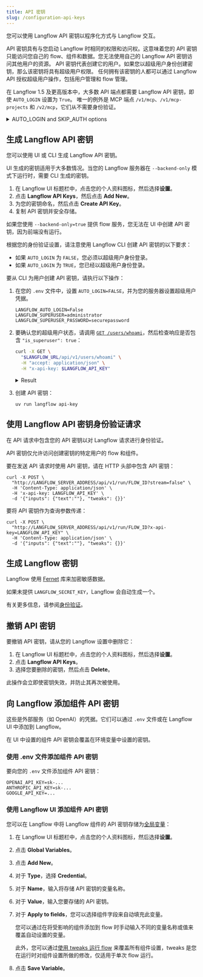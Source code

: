 ```yaml
---
title: API 密钥
slug: /configuration-api-keys
---
```



您可以使用 Langflow API 密钥以程序化方式与 Langflow 交互。

API 密钥具有与您启动 Langflow 时相同的权限和访问权。这意味着您的 API 密钥只能访问您自己的 flow、组件和数据。您无法使用自己的 Langflow API 密钥访问其他用户的资源。
API 密钥代表创建它的用户。如果您以超级用户身份创建密钥，那么该密钥将具有超级用户权限。
任何拥有该密钥的人都可以通过 Langflow API 授权超级用户操作，包括用户管理和 flow 管理。

在 Langflow 1.5 及更高版本中，大多数 API 端点都需要 Langflow API 密钥，即使 `AUTO_LOGIN` 设置为 `True`。
唯一的例外是 MCP 端点 `/v1/mcp`、`/v1/mcp-projects` 和 `/v2/mcp`，它们从不需要身份验证。

<details>
<summary>AUTO_LOGIN and SKIP_AUTH options</summary>

In Langflow versions earlier than 1.5, if `LANGFLOW_AUTO_LOGIN=true`, then Langflow automatically logs users in as a superuser without requiring authentication.
In this case, API requests don't require a Langflow API key.

In Langflow version 1.5, you can set `LANGFLOW_SKIP_AUTH_AUTO_LOGIN=true` and `LANGFLOW_AUTO_LOGIN=true` to skip authentication for API requests.
However, the `LANGFLOW_SKIP_AUTH_AUTO_LOGIN` option will be removed in a future release.
</details>

## 生成 Langflow API 密钥

您可以使用 UI 或 CLI 生成 Langflow API 密钥。

UI 生成的密钥适用于大多数情况。当您的 Langflow 服务器在 `--backend-only` 模式下运行时，需要 CLI 生成的密钥。

<Tabs>
<TabItem value="Langflow UI" label="Langflow UI" default>

1. 在 Langflow UI 标题栏中，点击您的个人资料图标，然后选择**设置**。
2. 点击 **Langflow API Keys**，然后点击 **Add New**。
3. 为您的密钥命名，然后点击 **Create API Key**。
4. 复制 API 密钥并安全存储。

</TabItem>
<TabItem value="Langflow CLI" label="Langflow CLI">

如果您使用 `--backend-only=true` 提供 flow 服务，您无法在 UI 中创建 API 密钥，因为前端没有运行。

根据您的身份验证设置，请注意使用 Langflow CLI 创建 API 密钥的以下要求：

* 如果 `AUTO_LOGIN` 为 `FALSE`，您必须以超级用户身份登录。
* 如果 `AUTO_LOGIN` 为 `TRUE`，您已经以超级用户身份登录。

要从 CLI 为用户创建 API 密钥，请执行以下操作：

1. 在您的 `.env` 文件中，设置 `AUTO_LOGIN=FALSE`，并为您的服务器设置超级用户凭据。

    ```text
    LANGFLOW_AUTO_LOGIN=False
    LANGFLOW_SUPERUSER=administrator
    LANGFLOW_SUPERUSER_PASSWORD=securepassword
    ```

2. 要确认您的超级用户状态，请调用 [`GET /users/whoami`](/api-users#get-current-user)，然后检查响应是否包含 `"is_superuser": true`：

    ```bash
    curl -X GET \
      "$LANGFLOW_URL/api/v1/users/whoami" \
      -H "accept: application/json" \
      -H "x-api-key: $LANGFLOW_API_KEY"
    ```

    <details>
    <summary>Result</summary>

    ```json
    {
      "id": "07e5b864-e367-4f52-b647-a48035ae7e5e",
      "username": "langflow",
      "profile_image": null,
      "store_api_key": null,
      "is_active": true,
      "is_superuser": true,
      "create_at": "2025-05-08T17:59:07.855965",
      "updated_at": "2025-05-29T15:06:56.157860",
      "last_login_at": "2025-05-29T15:06:56.157016",
    }
    ```

    </details>

3. 创建 API 密钥：

    ```shell
    uv run langflow api-key
    ```

</TabItem>
</Tabs>

## 使用 Langflow API 密钥身份验证请求

在 API 请求中包含您的 API 密钥以对 Langflow 请求进行身份验证。

API 密钥仅允许访问创建密钥的特定用户的 flow 和组件。

<Tabs>
<TabItem value="header" label="HTTP header" default>

要在发送 API 请求时使用 API 密钥，请在 HTTP 头部中包含 API 密钥：

```shell
curl -X POST \
  "http://LANGFLOW_SERVER_ADDRESS/api/v1/run/FLOW_ID?stream=false" \
  -H 'Content-Type: application/json' \
  -H 'x-api-key: LANGFLOW_API_KEY' \
  -d '{"inputs": {"text":""}, "tweaks": {}}'
```

</TabItem>
<TabItem value="query" label="Query parameter">

要将 API 密钥作为查询参数传递：

```shell
curl -X POST \
  "http://LANGFLOW_SERVER_ADDRESS/api/v1/run/FLOW_ID?x-api-key=LANGFLOW_API_KEY" \
  -H 'Content-Type: application/json' \
  -d '{"inputs": {"text":""}, "tweaks": {}}'
```

</TabItem>
</Tabs>

## 生成 Langflow 密钥

Langflow 使用 [Fernet](https://pypi.org/project/cryptography/) 库来加密敏感数据。

如果未提供 `LANGFLOW_SECRET_KEY`，Langflow 会自动生成一个。

有关更多信息，请参阅[身份验证](/configuration-authentication#langflow_secret_key)。

## 撤销 API 密钥

要撤销 API 密钥，请从您的 Langflow 设置中删除它：

1. 在 Langflow UI 标题栏中，点击您的个人资料图标，然后选择**设置**。
2. 点击 **Langflow API Keys**。
3. 选择您要删除的密钥，然后点击 <Icon name="Trash2" aria-hidden="true"/> **Delete**。

此操作会立即使密钥失效，并防止其再次被使用。

## 向 Langflow 添加组件 API 密钥

这些是外部服务（如 OpenAI）的凭据。它们可以通过 `.env` 文件或在 Langflow UI 中添加到 Langflow。

在 UI 中设置的组件 API 密钥会覆盖在环境变量中设置的密钥。

### 使用 .env 文件添加组件 API 密钥

要向您的 `.env` 文件添加组件 API 密钥：

```text
OPENAI_API_KEY=sk-...
ANTHROPIC_API_KEY=sk-...
GOOGLE_API_KEY=...
```

### 使用 Langflow UI 添加组件 API 密钥

您可以在 Langflow 中将 Langflow 组件的 API 密钥存储为[全局变量](/configuration-global-variables)：

1. 在 Langflow UI 标题栏中，点击您的个人资料图标，然后选择**设置**。
2. 点击 **Global Variables**。
3. 点击 **Add New**。
4. 对于 **Type**，选择 **Credential**。
5. 对于 **Name**，输入将存储 API 密钥的变量名称。
6. 对于 **Value**，输入您要存储的 API 密钥。
7. 对于 **Apply to fields**，您可以选择组件字段来自动填充此变量。

    您可以通过在将受影响的组件添加到 flow 时手动输入不同的变量名称或值来覆盖自动设置的变量。

    此外，您可以通过[使用 tweaks 运行 flow](/concepts-publish#input-schema) 来覆盖所有组件设置，tweaks 是您在运行时对组件设置所做的修改，仅适用于单次 flow 运行。

8. 点击 **Save Variable**。